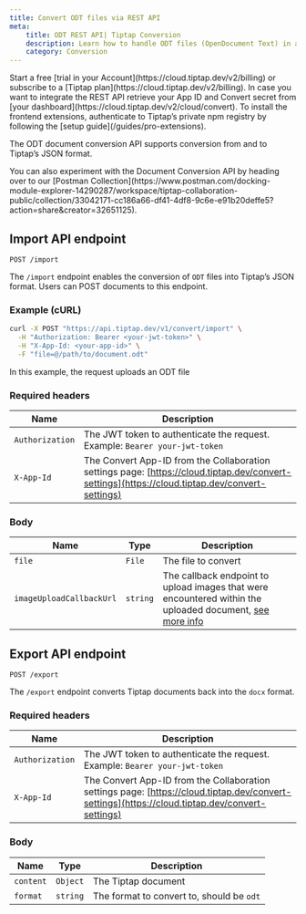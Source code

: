 ```yaml
---
title: Convert ODT files via REST API
meta:
    title: ODT REST API| Tiptap Conversion
    description: Learn how to handle ODT files (OpenDocument Text) in a Tiptap editor, including in-editor import/export and REST API usage.
    category: Conversion
---
```



<Requirements>
    <RequirementItem label="1. Activate trial or subscribe">
        Start a free [trial in your Account](https://cloud.tiptap.dev/v2/billing) or subscribe to a [Tiptap plan](https://cloud.tiptap.dev/v2/billing).
    </RequirementItem>
    <RequirementItem label="2. Configure Convert app">
        In case you want to integrate the REST API retrieve your App ID and Convert secret from [your dashboard](https://cloud.tiptap.dev/v2/cloud/convert).
    </RequirementItem>
    <RequirementItem label="3. Install from private registry">
        To install the frontend extensions, authenticate to Tiptap’s private npm registry by following the [setup guide](/guides/pro-extensions).
    </RequirementItem>
</Requirements>

The ODT document conversion API supports conversion from and to Tiptap’s JSON format.

<Callout title="Review the postman collection" variant="hint">
    You can also experiment with the Document Conversion API by heading over to our [Postman
    Collection](https://www.postman.com/docking-module-explorer-14290287/workspace/tiptap-collaboration-public/collection/33042171-cc186a66-df41-4df8-9c6e-e91b20deffe5?action=share&creator=32651125).
</Callout>

## Import API endpoint
`POST /import`

The `/import` endpoint enables the conversion of `ODT` files into Tiptap’s JSON format. Users can POST documents to this endpoint.

### Example (cURL)
 ```bash
 curl -X POST "https://api.tiptap.dev/v1/convert/import" \
   -H "Authorization: Bearer <your-jwt-token>" \
   -H "X-App-Id: <your-app-id>" \
   -F "file=@/path/to/document.odt"
 ```
In this example, the request uploads an ODT file

### Required headers

| Name            | Description                                                                                                                                     |
| --------------- | ----------------------------------------------------------------------------------------------------------------------------------------------- |
| `Authorization` | The JWT token to authenticate the request. Example: `Bearer your-jwt-token`                                                                     |
| `X-App-Id`      | The Convert App-ID from the Collaboration settings page: [https://cloud.tiptap.dev/convert-settings](https://cloud.tiptap.dev/convert-settings) |

### Body

| Name                     | Type     | Description                                                                                                                  |
| ------------------------ | -------- | ---------------------------------------------------------------------------------------------------------------------------- |
| `file`                   | `File`   | The file to convert                                                                                                          |
| `imageUploadCallbackUrl` | `string` | The callback endpoint to upload images that were encountered within the uploaded document, [see more info](#image-uploading) |

## Export API endpoint
`POST /export`

The `/export` endpoint converts Tiptap documents back into the `docx` format.

### Required headers

| Name            | Description                                                                                                                                     |
| --------------- | ----------------------------------------------------------------------------------------------------------------------------------------------- |
| `Authorization` | The JWT token to authenticate the request. Example: `Bearer your-jwt-token`                                                                     |
| `X-App-Id`      | The Convert App-ID from the Collaboration settings page: [https://cloud.tiptap.dev/convert-settings](https://cloud.tiptap.dev/convert-settings) |

### Body

| Name      | Type     | Description                                |
|-----------|----------|--------------------------------------------|
| `content` | `Object` | The Tiptap document                        |
| `format`  | `string` | The format to convert to, should be `odt` |